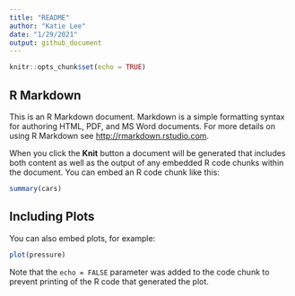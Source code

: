 ```yaml
---
title: "README"
author: "Katie Lee"
date: "1/29/2021"
output: github_document
---
```


<!-- ^ YAML Frontmatter (YAML Ain't Markup Language) -->
<!-- html notebook is a good plan for running code, trying out things, or informal sharing.  it's also more for use just inside RStudio an html document is a better choice if it will ultimately be published. -->

```r
knitr::opts_chunk$set(echo = TRUE)
```

## R Markdown

This is an R Markdown document. Markdown is a simple formatting syntax for authoring HTML, PDF, and MS Word documents. For more details on using R Markdown see <http://rmarkdown.rstudio.com>.

When you click the **Knit** button a document will be generated that includes both content as well as the output of any embedded R code chunks within the document. You can embed an R code chunk like this:

```r
summary(cars)
```

## Including Plots

You can also embed plots, for example:

```r
plot(pressure)
```

Note that the `echo = FALSE` parameter was added to the code chunk to prevent printing of the R code that generated the plot.

